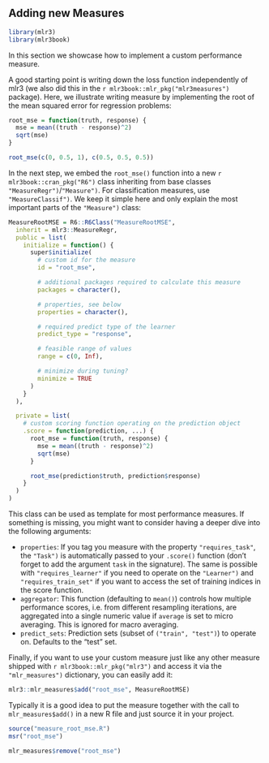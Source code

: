 ## Adding new Measures {#extending-measures}

```r
library(mlr3)
library(mlr3book)
```

In this section we showcase how to implement a custom performance measure.

A good starting point is writing down the loss function independently of mlr3 (we also did this in the `r mlr3book::mlr_pkg("mlr3measures")` package).
Here, we illustrate writing measure by implementing the root of the mean squared error for regression problems:
```r
root_mse = function(truth, response) {
  mse = mean((truth - response)^2)
  sqrt(mse)
}

root_mse(c(0, 0.5, 1), c(0.5, 0.5, 0.5))
```

In the next step, we embed the `root_mse()` function into a new `r mlr3book::cran_pkg("R6")` class inheriting from base classes `"MeasureRegr")`/`"Measure")`.
For classification measures, use `"MeasureClassif")`.
We keep it simple here and only explain the most important parts of the `"Measure")` class:

```r
MeasureRootMSE = R6::R6Class("MeasureRootMSE",
  inherit = mlr3::MeasureRegr,
  public = list(
    initialize = function() {
      super$initialize(
        # custom id for the measure
        id = "root_mse",

        # additional packages required to calculate this measure
        packages = character(),

        # properties, see below
        properties = character(),

        # required predict type of the learner
        predict_type = "response",

        # feasible range of values
        range = c(0, Inf),

        # minimize during tuning?
        minimize = TRUE
      )
    }
  ),

  private = list(
    # custom scoring function operating on the prediction object
    .score = function(prediction, ...) {
      root_mse = function(truth, response) {
        mse = mean((truth - response)^2)
        sqrt(mse)
      }

      root_mse(prediction$truth, prediction$response)
    }
  )
)
```

This class can be used as template for most performance measures.
If something is missing, you might want to consider having a deeper dive into the following arguments:

* `properties`: If you tag you measure with the property `"requires_task"`, the `"Task")` is automatically passed to your `.score()` function (don't forget to add the argument `task` in the signature).
  The same is possible with `"requires_learner"` if you need to operate on the `"Learner")` and `"requires_train_set"` if you want to access the set of training indices in the score function.
* `aggregator`: This function (defaulting to `mean()`) controls how multiple performance scores, i.e. from different resampling iterations, are aggregated into a single numeric value if `average` is set to micro averaging.
  This is ignored for macro averaging.
* `predict_sets`: Prediction sets (subset of `("train", "test")`) to operate on.
  Defaults to the "test" set.

Finally, if you want to use your custom measure just like any other measure shipped with `r mlr3book::mlr_pkg("mlr3")` and access it via the `"mlr_measures")` dictionary, you can easily add it:
```r
mlr3::mlr_measures$add("root_mse", MeasureRootMSE)
```

Typically it is a good idea to put the measure together with the call to `mlr_measures$add()` in a new R file and just source it in your project.
```r
source("measure_root_mse.R")
msr("root_mse")
```

```r
mlr_measures$remove("root_mse")
```
